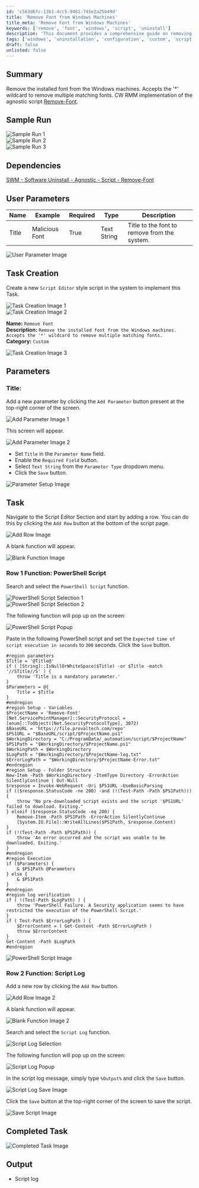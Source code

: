 ```yaml
---
id: 'c563d6fc-13b1-4cc5-9461-745e2a25b49d'
title: 'Remove Font from Windows Machines'
title_meta: 'Remove Font from Windows Machines'
keywords: ['remove', 'font', 'windows', 'script', 'uninstall']
description: 'This document provides a comprehensive guide on removing installed fonts from Windows machines using a script. It includes sample runs, user parameters, task creation steps, and detailed instructions for implementing the script in ConnectWise RMM.'
tags: ['windows', 'uninstallation', 'configuration', 'custom', 'script']
draft: false
unlisted: false
---
```

## Summary

Remove the installed font from the Windows machines. Accepts the '*' wildcard to remove multiple matching fonts. CW RMM implementation of the agnostic script [Remove-Font](https://proval.itglue.com/DOC-5078775-10371921).

## Sample Run

![Sample Run 1](../../../static/img/Remove-Font/image_1.png)  
![Sample Run 2](../../../static/img/Remove-Font/image_2.png)  
![Sample Run 3](../../../static/img/Remove-Font/image_3.png)  

## Dependencies

[SWM - Software Uninstall - Agnostic - Script - Remove-Font](https://proval.itglue.com/DOC-5078775-10371921)

## User Parameters

| Name   | Example         | Required | Type         | Description                                         |
|--------|------------------|----------|--------------|-----------------------------------------------------|
| Title  | Malicious Font    | True     | Text String  | Title to the font to remove from the system.       |

![User Parameter Image](../../../static/img/Remove-Font/image_4.png)

## Task Creation

Create a new `Script Editor` style script in the system to implement this Task.

![Task Creation Image 1](../../../static/img/Remove-Font/image_5.png)  
![Task Creation Image 2](../../../static/img/Remove-Font/image_6.png)  

**Name:** `Remove Font`  
**Description:** `Remove the installed font from the Windows machines. Accepts the '*' wildcard to remove multiple matching fonts.`  
**Category:** `Custom`  

![Task Creation Image 3](../../../static/img/Remove-Font/image_7.png)

## Parameters

### Title:

Add a new parameter by clicking the `Add Parameter` button present at the top-right corner of the screen.

![Add Parameter Image 1](../../../static/img/Remove-Font/image_8.png)  

This screen will appear.  

![Add Parameter Image 2](../../../static/img/Remove-Font/image_9.png)  

- Set `Title` in the `Parameter Name` field.
- Enable the `Required Field` button.
- Select `Text String` from the `Parameter Type` dropdown menu.
- Click the `Save` button.

![Parameter Setup Image](../../../static/img/Remove-Font/image_10.png)

## Task

Navigate to the Script Editor Section and start by adding a row. You can do this by clicking the `Add Row` button at the bottom of the script page.

![Add Row Image](../../../static/img/Remove-Font/image_11.png)  

A blank function will appear.

![Blank Function Image](../../../static/img/Remove-Font/image_12.png)  

### Row 1 Function: PowerShell Script

Search and select the `PowerShell Script` function.

![PowerShell Script Selection 1](../../../static/img/Remove-Font/image_13.png)  
![PowerShell Script Selection 2](../../../static/img/Remove-Font/image_14.png)  

The following function will pop up on the screen:

![PowerShell Script Popup](../../../static/img/Remove-Font/image_15.png)  

Paste in the following PowerShell script and set the `Expected time of script execution in seconds` to `300` seconds. Click the `Save` button.

```
#region parameters
$Title = '@Title@'
if ( [String]::IsNullOrWhiteSpace($Title) -or $Title -match '//STitle//S' ) {
    throw 'Title is a mandatory parameter.'
}
$Parameters = @{
    Title = $Title
}
#endregion
#region Setup - Variables
$ProjectName = 'Remove-Font'
[Net.ServicePointManager]::SecurityProtocol = [enum]::ToObject([Net.SecurityProtocolType], 3072)
$BaseURL = 'https://file.provaltech.com/repo'
$PS1URL = "$BaseURL/script/$ProjectName.ps1"
$WorkingDirectory = "C:/ProgramData/_automation/script/$ProjectName"
$PS1Path = "$WorkingDirectory/$ProjectName.ps1"
$WorkingPath = $WorkingDirectory
$LogPath = "$WorkingDirectory/$ProjectName-log.txt"
$ErrorLogPath = "$WorkingDirectory/$ProjectName-Error.txt"
#endregion
#region Setup - Folder Structure
New-Item -Path $WorkingDirectory -ItemType Directory -ErrorAction SilentlyContinue | Out-Null
$response = Invoke-WebRequest -Uri $PS1URL -UseBasicParsing
if (($response.StatusCode -ne 200) -and (!(Test-Path -Path $PS1Path))) {
    throw "No pre-downloaded script exists and the script '$PS1URL' failed to download. Exiting."
} elseif ($response.StatusCode -eq 200) {
    Remove-Item -Path $PS1Path -ErrorAction SilentlyContinue
    [System.IO.File]::WriteAllLines($PS1Path, $response.Content)
}
if (!(Test-Path -Path $PS1Path)) {
    throw 'An error occurred and the script was unable to be downloaded. Exiting.'
}
#endregion
#region Execution
if ($Parameters) {
    & $PS1Path @Parameters
} else {
    & $PS1Path
}
#endregion
#region log verification
if ( !(Test-Path $LogPath) ) {
    throw 'PowerShell Failure. A Security application seems to have restricted the execution of the PowerShell Script.'
}
if ( Test-Path $ErrorLogPath ) {
    $ErrorContent = ( Get-Content -Path $ErrorLogPath )
    throw $ErrorContent
}
Get-Content -Path $LogPath
#endregion
```

![PowerShell Script Image](../../../static/img/Remove-Font/image_16.png)

### Row 2 Function: Script Log

Add a new row by clicking the `Add Row` button.

![Add Row Image 2](../../../static/img/Remove-Font/image_17.png)  

A blank function will appear.

![Blank Function Image 2](../../../static/img/Remove-Font/image_18.png)  

Search and select the `Script Log` function.

![Script Log Selection](../../../static/img/Remove-Font/image_19.png)  

The following function will pop up on the screen:

![Script Log Popup](../../../static/img/Remove-Font/image_20.png)  

In the script log message, simply type `%Output%` and click the `Save` button.

![Script Log Save Image](../../../static/img/Remove-Font/image_21.png)  

Click the `Save` button at the top-right corner of the screen to save the script.

![Save Script Image](../../../static/img/Remove-Font/image_22.png)  

## Completed Task

![Completed Task Image](../../../static/img/Remove-Font/image_23.png)  

## Output

- Script log











